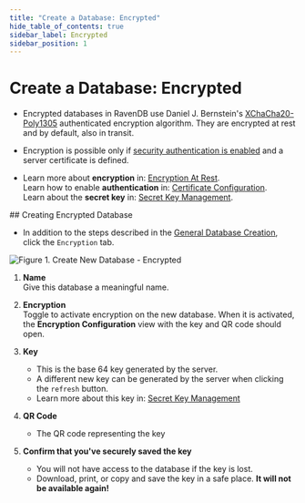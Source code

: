 ```yaml
---
title: "Create a Database: Encrypted"
hide_table_of_contents: true
sidebar_label: Encrypted
sidebar_position: 1
---
```



# Create a Database: Encrypted


<Admonition type="note" title="Note">

* Encrypted databases in RavenDB use Daniel J. Bernstein's [XChaCha20-Poly1305](https://libsodium.gitbook.io/doc/secret-key_cryptography/aead/chacha20-poly1305/xchacha20-poly1305_construction) 
 authenticated encryption algorithm. They are encrypted at rest and by default, also in transit.  

* Encryption is possible only if [security authentication is enabled](../../../../start/installation/setup-wizard.mdx) and a server certificate is defined.

* Learn more about **encryption** in: [Encryption At Rest](../../../../server/security/encryption/encryption-at-rest.mdx).  
  Learn how to enable **authentication** in: [Certificate Configuration](../../../../server/security/authentication/certificate-configuration.mdx).  
  Learn about the **secret key** in: [Secret Key Management](../../../../server/security/encryption/secret-key-management.mdx).  
</Admonition>
## Creating Encrypted Database

* In addition to the steps described in the [General Database Creation](../../../../studio/server/databases/create-new-database/general-flow.mdx), click the `Encryption` tab.  


![Figure 1. Create New Database - Encrypted](./assets/new-database-encrypted.png)

1. **Name**  
   Give this database a meaningful name.  

2. **Encryption**  
   Toggle to activate encryption on the new database.  When it is activated, the **Encryption Configuration** view with the key and QR code should open.  

3. **Key**  
   * This is the base 64 key generated by the server.  
   * A different new key can be generated by the server when clicking the `refresh` button.  
   * Learn more about this key in: [Secret Key Management](../../../../server/security/encryption/secret-key-management.mdx)  

4. **QR Code**  
   * The QR code representing the key  
5. **Confirm that you've securely saved the key**  
    <Admonition type="warning" title="WARNING" id="warning" href="#warning">

    * You will not have access to the database if the key is lost.  
    * Download, print, or copy and save the key in a safe place. **It will not be available again!**  
    </Admonition>



